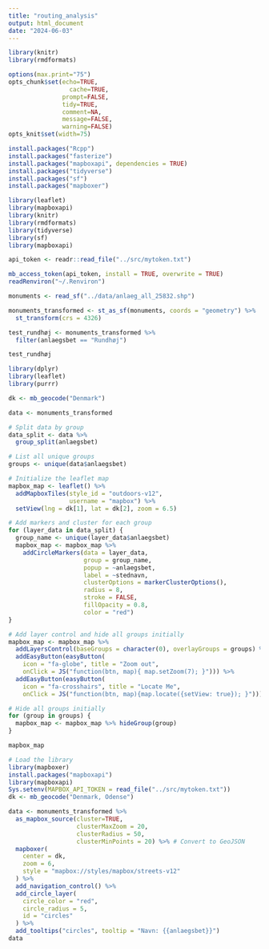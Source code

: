 ```yaml
---
title: "routing_analysis"
output: html_document
date: "2024-06-03"
---
```


```r
library(knitr)
library(rmdformats)

options(max.print="75")
opts_chunk$set(echo=TRUE,
	             cache=TRUE,
               prompt=FALSE,
               tidy=TRUE,
               comment=NA,
               message=FALSE,
               warning=FALSE)
opts_knit$set(width=75)
```

```r
install.packages("Rcpp")
install.packages("fasterize")
install.packages("mapboxapi", dependencies = TRUE)
install.packages("tidyverse")
install.packages("sf")
install.packages("mapboxer")
```

```r
library(leaflet)
library(mapboxapi)
library(knitr)
library(rmdformats)
library(tidyverse)
library(sf)
library(mapboxapi)
```

```r
api_token <- readr::read_file("../src/mytoken.txt")

mb_access_token(api_token, install = TRUE, overwrite = TRUE)
readRenviron("~/.Renviron")
```

```r

monuments <- read_sf("../data/anlaeg_all_25832.shp")

monuments_transformed <- st_as_sf(monuments, coords = "geometry") %>% 
  st_transform(crs = 4326)

test_rundhøj <- monuments_transformed %>% 
  filter(anlaegsbet == "Rundhøj")

test_rundhøj

```

```r
library(dplyr)
library(leaflet)
library(purrr)

dk <- mb_geocode("Denmark")

data <- monuments_transformed

# Split data by group
data_split <- data %>%
  group_split(anlaegsbet)

# List all unique groups
groups <- unique(data$anlaegsbet)

# Initialize the leaflet map
mapbox_map <- leaflet() %>%
  addMapboxTiles(style_id = "outdoors-v12",
                 username = "mapbox") %>%
  setView(lng = dk[1], lat = dk[2], zoom = 6.5)

# Add markers and cluster for each group
for (layer_data in data_split) {
  group_name <- unique(layer_data$anlaegsbet)
  mapbox_map <- mapbox_map %>%
    addCircleMarkers(data = layer_data,
                     group = group_name,
                     popup = ~anlaegsbet,
                     label = ~stednavn,
                     clusterOptions = markerClusterOptions(),
                     radius = 8,
                     stroke = FALSE,
                     fillOpacity = 0.8,
                     color = "red")
}

# Add layer control and hide all groups initially
mapbox_map <- mapbox_map %>%
  addLayersControl(baseGroups = character(0), overlayGroups = groups) %>%
  addEasyButton(easyButton(
    icon = "fa-globe", title = "Zoom out",
    onClick = JS("function(btn, map){ map.setZoom(7); }"))) %>%
  addEasyButton(easyButton(
    icon = "fa-crosshairs", title = "Locate Me",
    onClick = JS("function(btn, map){map.locate({setView: true}); }")))

# Hide all groups initially
for (group in groups) {
  mapbox_map <- mapbox_map %>% hideGroup(group)
}

mapbox_map
```

```r
# Load the library
library(mapboxer)
install.packages("mapboxapi")
library(mapboxapi)
Sys.setenv(MAPBOX_API_TOKEN = read_file("../src/mytoken.txt"))
dk <- mb_geocode("Denmark, Odense")

data <- monuments_transformed %>% 
  as_mapbox_source(cluster=TRUE,
                   clusterMaxZoom = 20,
                   clusterRadius = 50,
                   clusterMinPoints = 20) %>% # Convert to GeoJSON
  mapboxer(
    center = dk,
    zoom = 6,
    style = "mapbox://styles/mapbox/streets-v12"
  ) %>%
  add_navigation_control() %>%
  add_circle_layer(
    circle_color = "red",
    circle_radius = 5,
    id = "circles"
  ) %>% 
  add_tooltips("circles", tooltip = "Navn: {{anlaegsbet}}")
data
```
